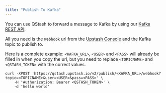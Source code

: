 ```yaml
---
title: "Publish To Kafka"
---
```


You can use QStash to forward a message to Kafka by using our
[Kafka REST API](/kafka/rest).

All you need is the `Webhook` url from the
[Upstash Console](https://console.upstash.com/kafka) and the Kafka topic to
publish to.

Here is a complete example: `<KAFKA_URL>`, `<USER>` and `<PASS>` will already be
filled in when you copy the url, but you need to replace `<TOPICNAME>` and
`<QSTASH_TOKEN>` with the correct values.

```
curl -XPOST 'https://qstash.upstash.io/v2/publish/<KAFKA_URL>/webhook?topic=<TOPICNAME>&user=<USER>&pass=<PASS>' \
    -H 'Authorization: Bearer <QSTASH_TOKEN>' \
    -d 'hello world'
```

